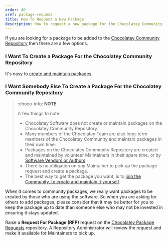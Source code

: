 ```yaml
---
order: 40
xref: package-request
title: How To Request a New Package
description: How to request a new package for the Chocolatey Community Repository.
---
```


If you are looking for a package to be added to the [Chocolatey Community Repository](https://community.chocolatey.org/packages) then there are a few options.

### I Want To Create a Package For the Chocolatey Community Repository

It's easy to [create and maintain packages](xref:create-packages).

### I Want Somebody Else To Create a Package For the Chocolatey Community Repository

> :choco-info: **NOTE**
> 
> A few things to note:
>
> * Chocolatey Software does not create or maintain packages on the Chocolatey Community Repository.
> * Many members of the Chocolatey Team are also long-term members of the Chocolatey Community and maintain packages in their own time.
> * Packages on the Chocolatey Community Repository are created and maintained by volunteer Maintainers in their spare time, or by [Software Vendors or Authors](xref:software-vendor).
> * There is no obligation on _any_ Maintainer to pick up the package request and create a package.
> * The best way to get the package you want, is to [join the Community, to create and maintain it yourself](xref:create-packages).

When it comes to community packages, we really want packages to be created by those who are using the software. So when you are asking for others to add packages, please consider that it may be better for you to keep the package up to date than someone else who may not be invested in ensuring it stays updated.

Raise a **Request For Package (RFP)** request on the [Chocolatey Package Requests](https://github.com/chocolatey/chocolatey-package-requests) repository. A Repository Administrator will review the request and make it available for Maintainers to pick up.
